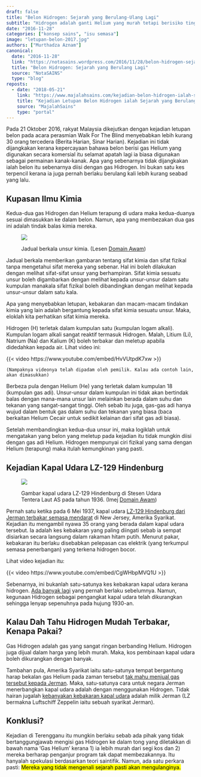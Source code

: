```yaml
---
draft: false
title: "Belon Hidrogen: Sejarah yang Berulang-Ulang Lagi"
subtitle: "Hidrogen adalah ganti Helium yang murah tetapi berisiko tinggi"
date: "2016-11-28"
categories: ["konsep sains", "isu semasa"]
image: "letupan-belon-2017.jpg"
authors: ["Murthadza Aznam"]
canonical:
  date: "2016-11-28"
  link: "https://notasains.wordpress.com/2016/11/28/belon-hidrogen-sejarah-yang-berulang-lagi/"
  title: "Belon Hidrogen: Sejarah yang Berulang Lagi"
  source: "NotaSAINS"
  type: "blog"
reposts:
  - date: "2018-05-21"
    link: "https://www.majalahsains.com/kejadian-belon-hidrogen-ialah-sejarah-yang-berulang-kembali/"
    title: "Kejadian Letupan Belon Hidrogen ialah Sejarah yang Berulang Kembali!"
    source: "MajalahSains"
    type: "portal"
---
```


Pada 21 Oktober 2016, rakyat Malaysia dikejutkan dengan kejadian letupan belon pada acara perasmian Walk For The Blind menyebabkan lebih kurang 30 orang tercedera (Berita Harian, Sinar Harian). Kejadian ini tidak dijangkakan kerana kepercayaan bahawa belon berisi gas Helium yang digunakan secara komersial itu selamat apatah lagi ia biasa digunakan sebagai permainan kanak-kanak. Apa yang sebenarnya tidak dijangkakan ialah belon itu sebenarnya diisi dengan gas Hidrogen. Ini bukan satu kes terpencil kerana ia juga pernah berlaku berulang kali lebih kurang seabad yang lalu.

## Kupasan Ilmu Kimia

Kedua-dua gas Hidrogen dan Helium terapung di udara maka kedua-duanya sesuai dimasukkan ke dalam belon. Namun, apa yang membezakan dua gas ini adalah tindak balas kimia mereka.

<figure>

![](Jadual-berkala_DA_wiki.png)

<figcaption>

Jadual berkala unsur kimia. (Lesen [Domain Awam](https://commons.wikimedia.org/wiki/File:Simple_Periodic_Table_Chart-en.svg))

</figcaption>

</figure>

Jadual berkala memberikan gambaran tentang sifat kimia dan sifat fizikal tanpa mengetahui sifat mereka yang sebenar. Hal ini boleh dilakukan dengan melihat sifat-sifat unsur yang berhampiran. Sifat kimia sesuatu unsur boleh digambarkan dengan melihat kepada unsur-unsur dalam satu kumpulan manakala sifat fizikal boleh dibandingkan dengan melihat kepada unsur-unsur dalam satu kala.

Apa yang menyebabkan letupan, kebakaran dan macam-macam tindakan kimia yang lain adalah bergantung kepada sifat kimia sesuatu unsur. Maka, eloklah kita perhatikan sifat kimia mereka.

Hidrogen (H) terletak dalam kumpulan satu (kumpulan logam alkali). Kumpulan logam alkali sangat reaktif termasuk Hidrogen. Malah, Litium (Li), Natrium (Na) dan Kalium (K) boleh terbakar dan meletup apabila didedahkan kepada air. Lihat video ini:

{{< video https://www.youtube.com/embed/HvVUtpdK7xw >}}

`(Nampaknya videonya telah dipadam oleh pemilik. Kalau ada contoh lain, akan dimasukkan)`

Berbeza pula dengan Helium (He) yang terletak dalam kumpulan 18 (kumpulan gas adi). Unsur-unsur dalam kumpulan ini tidak akan bertindak balas dengan mana-mana unsur lain melainkan berada dalam suhu dan tekanan yang sangat-sangat tinggi. Oleh sebab itu juga, gas-gas adi hanya wujud dalam bentuk gas dalam suhu dan tekanan yang biasa (baca berkaitan Helium Cecair untuk sedikit kelainan dari sifat gas adi biasa).

Setelah membandingkan kedua-dua unsur ini, maka logiklah untuk mengatakan yang belon yang meletup pada kejadian itu tidak mungkin diisi dengan gas adi Helium. Hidrogen mempunyai ciri fizikal yang sama dengan Helium (terapung) maka itulah kemungkinan yang pasti.

## Kejadian Kapal Udara LZ-129 Hindenburg

<figure>

![](Zeppelin-Hindenburg_DA_wiki.jpg)

<figcaption>

Gambar kapal udara LZ-129 Hindenburg di Stesen Udara Tentera Laut AS pada tahun 1936. (Imej [Domain Awam](https://commons.wikimedia.org/wiki/File:Hindenburg_at_lakehurst.jpg))

</figcaption>

</figure>

Pernah satu ketika pada 6 Mei 1937, kapal udara [LZ-129 Hindenburg dari Jerman terbakar semasa mendarat](http://www.airships.net/hindenburg/disaster) di New Jersey, Amerika Syarikat. Kejadian itu mengambil nyawa 35 orang yang berada dalam kapal udara tersebut. Ia adalah kes kebakaran yang paling diingati sebab ia sempat disiarkan secara langsung dalam rakaman hitam putih. Menurut pakar, kebakaran itu berlaku disebabkan pelepasan cas elektrik (yang terkumpul semasa penerbangan) yang terkena hidrogen bocor.

Lihat video kejadian itu:

{{< video https://www.youtube.com/embed/CgWHbpMVQ1U >}}

Sebenarnya, ini bukanlah satu-satunya kes kebakaran kapal udara kerana hidrogen. [Ada banyak lagi](http://www.airships.net/hydrogen-airship-accidents) yang pernah berlaku sebelumnya. Namun, kegunaan Hidrogen sebagai pengangkat kapal udara telah dikurangkan sehingga lenyap sepenuhnya pada hujung 1930-an.

## Kalau Dah Tahu Hidrogen Mudah Terbakar, Kenapa Pakai?

Gas Hidrogen adalah gas yang sangat ringan berbanding Helium. Hidrogen juga dijual dalam harga yang lebih murah. Maka, kos pembinaan kapal udara boleh dikurangkan dengan banyak.

Tambahan pula, Amerika Syarikat iaitu satu-satunya tempat bergantung harap bekalan gas Helium pada zaman tersebut [tak mahu menjual gas tersebut kepada Jerman](http://www.globalsecurity.org/military/world/airship-helium.htm). Maka, satu-satunya cara untuk negara Jerman menerbangkan kapal udara adalah dengan menggunakan Hidrogen. Tidak hairan jugalah [kebanyakan kebakaran kapal udara](http://www.airships.net/hydrogen-airship-accidents) adalah milik Jerman (LZ bermakna Luftschiff Zeppelin iaitu sebuah syarikat Jerman).

## Konklusi?

Kejadian di Terengganu itu mungkin berlaku sebab ada pihak yang tidak bertanggungjawab mengisi gas Hidrogen ke dalam tong yang diletakkan di bawah nama 'Gas Helium' kerana 1) ia lebih murah dari segi kos dan 2) mereka berharap penganjur program tak dapat membezakannya. Itu hanyalah spekulasi berdasarkan teori saintifik. Namun, ada satu perkara pasti: <mark>Mereka yang tidak mengenali sejarah pasti akan mengulanginya.</mark>
